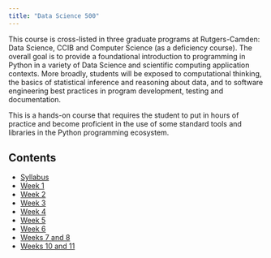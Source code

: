 ```yaml
---
title: "Data Science 500"
---
```

This course is cross-listed in three graduate programs at Rutgers-Camden: Data Science, CCIB and Computer Science (as a deficiency course). The overall goal is to provide a foundational introduction to programming in Python in a variety of Data Science and scientific computing application contexts. More broadly, students will be exposed to computational thinking, the basics of statistical inference and reasoning about data, and to software engineering best practices in program development, testing and documentation.

::: {.callout-note}
This is a hands-on course that requires the student to put in hours of practice and become proficient in the use of some standard tools and libraries in the Python programming ecosystem.
:::

## Contents

- [Syllabus](syllabus.qmd)
- [Week 1](week1.qmd)
- [Week 2](week2.qmd)
- [Week 3](week3.qmd)
- [Week 4](week4.qmd)
- [Week 5](week5.qmd)
- [Week 6](week6.qmd)
- [Weeks 7 and 8](weeks7-8.qmd)
- [Weeks 10 and 11](week10-11.qmd)
